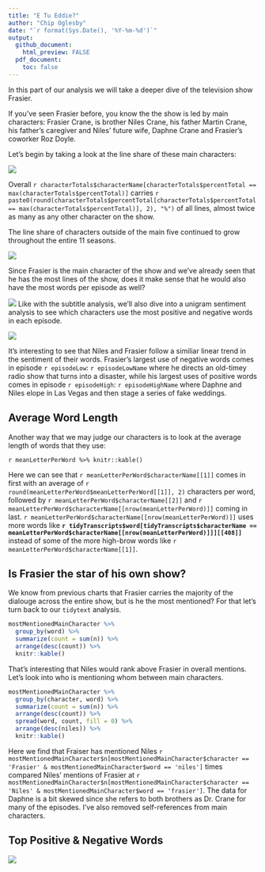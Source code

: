 ```yaml
---
title: "E Tu Eddie?"
author: "Chip Oglesby"
date: "`r format(Sys.Date(), '%Y-%m-%d')`"
output:
  github_document:
    html_preview: FALSE
  pdf_document:
    toc: false
---
```


In this part of our analysis we will take a deeper dive of the 
television show Frasier.

If you've seen Frasier before, you know the the show is led by
main characters: Frasier Crane, is brother Niles Crane, his father
Martin Crane, his father's caregiver and Niles' future wife, Daphne
Crane and Frasier's coworker Roz Doyle.

Let's begin by taking a look at the line share of these main characters:

![](../images/linesPerMainCharacter.png)

Overall `r characterTotals$characterName[characterTotals$percentTotal == max(characterTotals$percentTotal)]` carries `r paste0(round(characterTotals$percentTotal[characterTotals$percentTotal == max(characterTotals$percentTotal)], 2), "%")` of all lines, almost twice
as many as any other character on the show.

The line share of characters outside of the main five continued to grow
throughout the entire 11 seasons.

![](../images/linesPerCharacterType.png)


Since Frasier is the main character of the show and we've already seen that
he has the most lines of the show, does it make sense that he would also have
the most words per episode as well?

![](../images/wordCountPerEpisode.png)
Like with the subtitle analysis, we'll also dive into a unigram sentiment analysis to
see which characters use the most positive and negative words in each episode.

![](../images/sentimentOfMainCharacters.png)

It's interesting to see that Niles and Frasier follow a similiar linear trend in the
sentiment of their words. Frasier's largest use of negative words comes in episode 
`r episodeLow`: `r episodeLowName` where he directs an old-timey radio show that
turns into a disaster, while his largest uses of positive words comes in episode
`r episodeHigh`: `r episodeHighName` where Daphne and Niles elope in Las Vegas
and then stage a series of fake weddings.

## Average Word Length

Another way that we may judge our characters is to look at the average length
of words that they use:

`r meanLetterPerWord %>% knitr::kable()`

Here we can see that `r meanLetterPerWord$characterName[[1]]` comes in first with an average of `r round(meanLetterPerWord$meanLetterPerWord[[1]], 2)` characters per word, followed by `r meanLetterPerWord$characterName[[2]]` and
`r meanLetterPerWord$characterName[[nrow(meanLetterPerWord)]]` coming in last. `r meanLetterPerWord$characterName[[nrow(meanLetterPerWord)]]` uses more words like
**`r tidyTranscripts$word[tidyTranscripts$characterName == meanLetterPerWord$characterName[[nrow(meanLetterPerWord)]]][[408]]`** instead of some of the more high-brow words like `r meanLetterPerWord$characterName[[1]]`.

## Is Frasier the star of his own show?

We know from previous charts that Frasier carries the majority of the dialouge 
across the entire show, but is he the most mentioned? For that let's turn back
to our `tidytext` analysis.

```r
mostMentionedMainCharacter %>% 
  group_by(word) %>% 
  summarize(count = sum(n)) %>% 
  arrange(desc(count)) %>% 
  knitr::kable()
```

That's interesting that Niles would rank above Frasier in overall mentions.
Let's look into who is mentioning whom between main characters.

```r
mostMentionedMainCharacter %>% 
  group_by(character, word) %>% 
  summarize(count = sum(n)) %>% 
  arrange(desc(count)) %>% 
  spread(word, count, fill = 0) %>% 
  arrange(desc(niles)) %>% 
  knitr::kable()
```

Here we find that Fraiser has mentioned Niles 
`r mostMentionedMainCharacter$n[mostMentionedMainCharacter$character == 'Frasier' & mostMentionedMainCharacter$word == 'niles']` times compared Niles' mentions of Frasier at `r mostMentionedMainCharacter$n[mostMentionedMainCharacter$character == 'Niles' & mostMentionedMainCharacter$word == 'frasier']`. 
The data for Daphne is a bit skewed since she refers to both 
brothers as Dr. Crane for many of the episodes. I've also removed self-references from main characters.

## Top Positive & Negative Words
![](../images/transcriptSentimentWords.png)